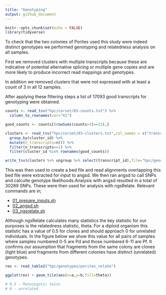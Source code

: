 ```yaml
---
title: "Genotyping"
output: github_document
---
```



```r
knitr::opts_chunk$set(echo = FALSE)
library(tidyverse)
```

To check that the two colonies of Porites used this study were indeed distinct genotypes we performed genotyping and relatedness analysis on all samples. 

First we removed clusters with multiple transcripts because these are indicative of potential alternative splicing or multiple gene copies and are more likely to produce incorrect read mappings and genotypes. 

In addition we removed clusters that were not expressed with at least a count of 3 in all 12 samples.  

After applying these filtering steps a list of 17093 good transcripts for genotyping were obtained. 

```r
counts <- read_tsv("hpc/corset/03-counts.txt") %>% 
  column_to_rownames(var="X1")

good_counts <- counts[(rowSums(counts>3)==12),]

clusters <- read_tsv("hpc/corset/03-clusters.txt",col_names = c("transcript_id","cluster_id")) %>% 
  group_by(cluster_id) %>% 
  mutate(n_transcripts=n()) %>% 
  filter(n_transcripts==1) %>% 
  filter(cluster_id %in% rownames(good_counts))

write_tsv(clusters %>% ungroup %>% select(transcript_id),file="hpc/genotypes/good_clusters.txt", )
```
This was then used to create a bed file and read alignments overlapping this bed file were extracted for input to angsd. We then ran angsd to call SNPs and calculte genotype likelihoods.Analysis with angsd resulted in a total of 30289 SNPs.  These were then used for analysis with ngsRelate. Relevant commands are in;

  - [01_prepare_inputs.sh](hpc/genotyping/01_prepare_inputs.sh)
  - [02_angsd.sh](hpc/genotyping/02_angsd.sh)
  - [03_ngsrelate.sh](hpc/genotyping/03_ngsrelate.sh)


Although ngsRelate calculates many statistics the key statistic for our purposes is the relatedness statistic, theta.  For a diploid organism this statistic has a value of 0.5 for clones and should approach 0 for unrelated individuals.  In the figure below we show this value for all pairs of samples where samples numbered 0-5 are Pd and those numbered 6-11 are Pf.  It confirms our assumption that fragments from the same colony are clones (light blue) and fragments from different colonies have distinct (unrelated) genotypes.

```r
res <- read_table2("hpc/genotypes/porites_relate")

ggplot(res) + geom_tile(aes(x=a,y=b,fill=theta))

# 0.5 - Monozygotic twins
# 0 - unrelated
```

